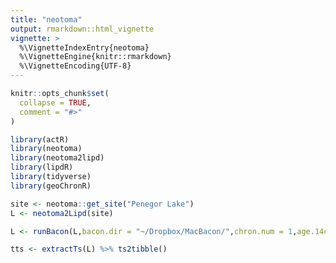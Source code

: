 ```yaml
---
title: "neotoma"
output: rmarkdown::html_vignette
vignette: >
  %\VignetteIndexEntry{neotoma}
  %\VignetteEngine{knitr::rmarkdown}
  %\VignetteEncoding{UTF-8}
---
```


```r
knitr::opts_chunk$set(
  collapse = TRUE,
  comment = "#>"
)
```

```r
library(actR)
library(neotoma)
library(neotoma2lipd)
library(lipdR)
library(tidyverse)
library(geoChronR)
```

```r
site <- neotoma::get_site("Penegor Lake")
L <- neotoma2Lipd(site)
```

```r
L <- runBacon(L,bacon.dir = "~/Dropbox/MacBacon/",chron.num = 1,age.14c.var = "age",age.14c.uncertainty.var = "unc.estimate",lab.id.var = "chron.control.id")
```

```r
tts <- extractTs(L) %>% ts2tibble()
```



